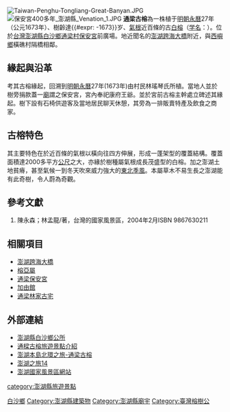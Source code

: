{{no footnotes|time=2018-11-24T18:21:15+00:00}}
{{refimprove|time=2018-11-24T18:21:15+00:00}}
[[File:Taiwan-Penghu-Tongliang-Great-Banyan.JPG|thumb]]
[[File:保安宮400多年_澎湖縣_Venation_1.JPG|thumb]]
{{coord|23|39|28|N|119|33|19|E|display=title|source:ptwiki}}
'''通梁古榕'''為一株植于[[明朝|明朝]][[永曆_(南明)|永曆]]27年（公元1673年）、樹齡達{{#expr: {{CURRENTYEAR}}-1673}}岁、[[氣根|氣根]]近百條的古[[白榕|白榕]]（[[学名|学名]]：{{lang|la|''Ficus benjamina''}}）。位於[[台灣|台灣]][[澎湖縣|澎湖縣]][[白沙鄉_(台灣)|白沙鄉]][[通梁保安宮|通梁村保安宮]]前廣場。地近聞名的[[澎湖跨海大橋|澎湖跨海大橋]]附近，與[[西嶼鄉|西嶼鄉]]橫礁村隔橋相鄰。

==緣起與沿革==
考其古榕緣起，回溯到[[明朝|明朝]][[永曆_(南明)|永曆]]27年(1673年)由村民林瑤琴氏所植。當地人並於樹旁捐款蓋一[[廟|廟]]謂之保安宮，宮內奉祀康府王爺。並於宮前古榕主幹處立碑述其緣起。樹下設有石椅供遊客及當地居民聊天休憩，其旁為一排販賣特產及飲食之商家。

==古榕特色==
其主要特色在於近百條的氣根以橫向往四方伸展，形成一蓬架型的覆蓋結構。覆蓋面積達2000多平方[[公尺|公尺]]之大，亦緣於樹種屬氣根成長茂盛型的白榕。加之澎湖土地貧瘠，甚至氣候一到冬天吹來威力強大的[[東北季風|東北季風]]。本屬草木不易生長之澎湖能有此奇樹，令人蔚為奇觀。　

==參考文獻==
#陳永森；林孟龍/著，台灣的國家風景區，2004年2月ISBN 9867630211 

==相關項目==
*[[澎湖跨海大橋|澎湖跨海大橋]]
*[[榕亞屬|榕亞屬]]
*[[通梁保安宮|通梁保安宮]]
*[[加由館|加由館]]
*[[通梁林家古宅|通梁林家古宅]]

==外部連結==
*[http://www.baisha.gov.tw/ 澎湖縣白沙鄉公所] {{Wayback|url=http://www.baisha.gov.tw/ |date=20170822204710 }}
*[http://travel.network.com.tw/tourguide/point/showpage/173.html 通樑古榕旅遊景點介紹] {{Wayback|url=http://travel.network.com.tw/tourguide/point/showpage/173.html |date=20180817151038 }}
*[https://web.archive.org/web/20080312100149/http://ezph.myweb.hinet.net/chinese/play/bd-oldtree.htm 澎湖本島北環之旅-通梁古榕]
*[http://www.ttvs.cy.edu.tw/kcc/90penfu/penfu14.htm 澎湖之旅14] {{Wayback|url=http://www.ttvs.cy.edu.tw/kcc/90penfu/penfu14.htm |date=20090528095915 }}
*[http://www.penghu-nsa.gov.tw/ 澎湖國家風景區網站] {{Wayback|url=http://www.penghu-nsa.gov.tw/ |date=20210509112926 }}

[[category:澎湖縣旅遊景點|category:澎湖縣旅遊景點]] 
[[Category:白沙鄉_(臺灣)|白沙鄉]]
[[Category:澎湖縣建築物|Category:澎湖縣建築物]]
[[Category:澎湖縣廟宇|Category:澎湖縣廟宇]]
[[Category:臺灣榕樹公|Category:臺灣榕樹公]]